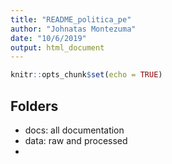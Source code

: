 ```yaml
---
title: "README_politica_pe"
author: "Johnatas Montezuma"
date: "10/6/2019"
output: html_document
---
```


```r
knitr::opts_chunk$set(echo = TRUE)
```

## Folders
* docs: all documentation
* data: raw and processed
* 
